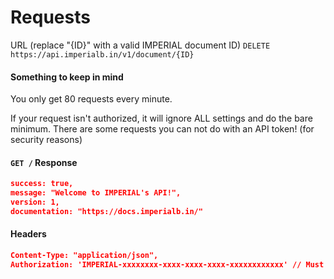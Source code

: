 # Requests

URL (replace "{ID}" with a valid IMPERIAL document ID)
`DELETE https://api.imperialb.in/v1/document/{ID}`


#### Something to keep in mind

<Callout>You only get 80 requests every minute.</Callout>

<Callout>
  If your request isn't authorized, it will ignore ALL settings and do the bare
  minimum.
</Callout>

<Callout>
  There are some requests you can not do with an API token! (for security
  reasons)
</Callout>

#### `GET /` Response

```json
success: true,
message: "Welcome to IMPERIAL's API!",
version: 1,
documentation: "https://docs.imperialb.in/"
```

#### Headers

```json
Content-Type: "application/json",
Authorization: 'IMPERIAL-xxxxxxxx-xxxx-xxxx-xxxx-xxxxxxxxxxxx' // Must be a string. (Default: null)
```
